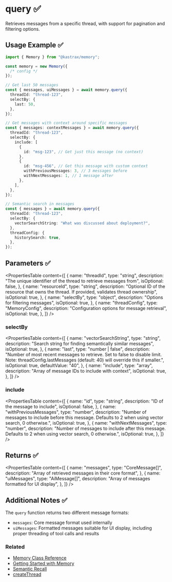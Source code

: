 # query ✅

Retrieves messages from a specific thread, with support for pagination and filtering options.

## Usage Example ✅

```typescript
import { Memory } from "@kastrax/memory";

const memory = new Memory({
  /* config */
});

// Get last 50 messages
const { messages, uiMessages } = await memory.query({
  threadId: "thread-123",
  selectBy: {
    last: 50,
  },
});

// Get messages with context around specific messages
const { messages: contextMessages } = await memory.query({
  threadId: "thread-123",
  selectBy: {
    include: [
      {
        id: "msg-123", // Get just this message (no context)
      },
      {
        id: "msg-456", // Get this message with custom context
        withPreviousMessages: 3, // 3 messages before
        withNextMessages: 1, // 1 message after
      },
    ],
  },
});

// Semantic search in messages
const { messages } = await memory.query({
  threadId: "thread-123",
  selectBy: {
    vectorSearchString: "What was discussed about deployment?",
  },
  threadConfig: {
    historySearch: true,
  },
});
```

## Parameters ✅

<PropertiesTable
  content={[
    {
      name: "threadId",
      type: "string",
      description:
        "The unique identifier of the thread to retrieve messages from",
      isOptional: false,
    },
    {
      name: "resourceId",
      type: "string",
      description:
        "Optional ID of the resource that owns the thread. If provided, validates thread ownership",
      isOptional: true,
    },
    {
      name: "selectBy",
      type: "object",
      description: "Options for filtering messages",
      isOptional: true,
    },
    {
      name: "threadConfig",
      type: "MemoryConfig",
      description: "Configuration options for message retrieval",
      isOptional: true,
    },
  ]}
/>

### selectBy

<PropertiesTable
  content={[
    {
      name: "vectorSearchString",
      type: "string",
      description: "Search string for finding semantically similar messages",
      isOptional: true,
    },
    {
      name: "last",
      type: "number | false",
      description:
        "Number of most recent messages to retrieve. Set to false to disable limit. Note: threadConfig.lastMessages (default: 40) will override this if smaller.",
      isOptional: true,
      defaultValue: "40",
    },
    {
      name: "include",
      type: "array",
      description: "Array of message IDs to include with context",
      isOptional: true,
    },
  ]}
/>

### include

<PropertiesTable
  content={[
    {
      name: "id",
      type: "string",
      description: "ID of the message to include",
      isOptional: false,
    },
    {
      name: "withPreviousMessages",
      type: "number",
      description:
        "Number of messages to include before this message. Defaults to 2 when using vector search, 0 otherwise.",
      isOptional: true,
    },
    {
      name: "withNextMessages",
      type: "number",
      description:
        "Number of messages to include after this message. Defaults to 2 when using vector search, 0 otherwise.",
      isOptional: true,
    },
  ]}
/>

## Returns ✅

<PropertiesTable
  content={[
    {
      name: "messages",
      type: "CoreMessage[]",
      description: "Array of retrieved messages in their core format",
    },
    {
      name: "uiMessages",
      type: "AiMessage[]",
      description: "Array of messages formatted for UI display",
    },
  ]}
/>

## Additional Notes ✅

The `query` function returns two different message formats:

- `messages`: Core message format used internally
- `uiMessages`: Formatted messages suitable for UI display, including proper threading of tool calls and results

### Related

- [Memory Class Reference](/reference/memory/Memory.mdx)
- [Getting Started with Memory](/docs/memory/overview.mdx)
- [Semantic Recall](/docs/memory/semantic-recall.mdx)
- [createThread](/reference/memory/createThread.mdx)